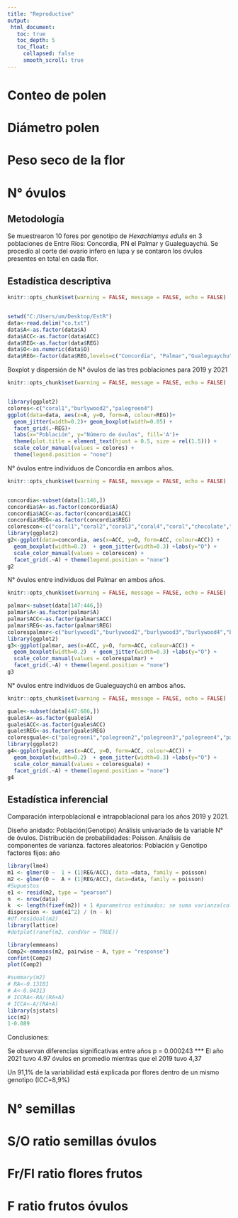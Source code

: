 ```yaml
---
title: "Reproductive"
output:
 html_document:
   toc: true
   toc_depth: 5
   toc_float:
     collapsed: false
     smooth_scroll: true
---
```


# Conteo de polen

# Diámetro polen

# Peso seco de la flor

# N° óvulos

## Metodología
Se muestrearon 10 fores por genotipo de *Hexachlamys edulis* en 3 poblaciones de Entre Ríos: Concordia, PN el Palmar y Gualeguaychú.
Se procedío al corte del ovario infero en lupa y se contaron los óvulos presentes en total en cada flor.

## Estadística descriptiva

```r
knitr::opts_chunk$set(warning = FALSE, message = FALSE, echo = FALSE)


setwd("C:/Users/um/Desktop/EstR")
data<-read.delim("co.txt")
data$A<-as.factor(data$A)
data$ACC<-as.factor(data$ACC)
data$REG<-as.factor(data$REG)
data$O<-as.numeric(data$O)
data$REG<-factor(data$REG,levels=c("Concordia", "Palmar","Gualeguaychu"))

```
Boxplot y dispersión de N° óvulos de las tres poblaciones para 2019 y 2021
```r
knitr::opts_chunk$set(warning = FALSE, message = FALSE, echo = FALSE)


library(ggplot2)
colores<-c("coral1","burlywood2","palegreen4")
ggplot(data=data, aes(x=A, y=O, form=A, colour=REG))+
  geom_jitter(width=0.2)+ geom_boxplot(width=0.05) +
  facet_grid(.~REG)+
  labs(x="Población", y="Número de óvulos", fill='A')+
  theme(plot.title = element_text(hjust = 0.5, size = rel(1.5))) +
  scale_color_manual(values = colores) +
  theme(legend.position = "none")

```
N° óvulos entre individuos de Concordia en ambos años.
```r
knitr::opts_chunk$set(warning = FALSE, message = FALSE, echo = FALSE)


concordia<-subset(data[1:146,])
concordia$A<-as.factor(concordia$A)
concordia$ACC<-as.factor(concordia$ACC)
concordia$REG<-as.factor(concordia$REG)
colorescon<-c("coral1","coral2","coral3","coral4","coral","chocolate","chocolate4","chocolate3","chocolate2","tan3","chocolate1")
library(ggplot2)
g2<-ggplot(data=concordia, aes(x=ACC, y=O, form=ACC, colour=ACC)) +  
  geom_boxplot(width=0.2)  + geom_jitter(width=0.3) +labs(y="O") +
  scale_color_manual(values = colorescon) +
  facet_grid(.~A) + theme(legend.position = "none")
g2
```
N° óvulos entre individuos del Palmar en ambos años.
```r
knitr::opts_chunk$set(warning = FALSE, message = FALSE, echo = FALSE)

palmar<-subset(data[147:446,])
palmar$A<-as.factor(palmar$A)
palmar$ACC<-as.factor(palmar$ACC)
palmar$REG<-as.factor(palmar$REG)
colorespalmar<-c("burlywood1","burlywood2","burlywood3","burlywood4","burlywood","khaki1","khaki4","khaki3","khaki2","tan3","tan","gold1","gold2","gold3","gold4")
library(ggplot2)
g3<-ggplot(palmar, aes(x=ACC, y=O, form=ACC, colour=ACC)) +  
  geom_boxplot(width=0.2)  + geom_jitter(width=0.3) +labs(y="O") +
  scale_color_manual(values = colorespalmar) +
  facet_grid(.~A) + theme(legend.position = "none")
g3
```
N° óvulos entre individuos de Gualeguaychú en ambos años.
```r
knitr::opts_chunk$set(warning = FALSE, message = FALSE, echo = FALSE)

guale<-subset(data[447:686,])
guale$A<-as.factor(guale$A)
guale$ACC<-as.factor(guale$ACC)
guale$REG<-as.factor(guale$REG)
coloresguale<-c("palegreen1","palegreen2","palegreen3","palegreen4","palegreen","aquamarine1","aquamarine4","aquamarine3","aquamarine2","aquamarine","springgreen3","springgreen2","springgreen1")
library(ggplot2)
g4<-ggplot(guale, aes(x=ACC, y=O, form=ACC, colour=ACC)) +  
  geom_boxplot(width=0.2)  + geom_jitter(width=0.3) +labs(y="O") +
  scale_color_manual(values = coloresguale) +
  facet_grid(.~A) + theme(legend.position = "none")
g4
```

## Estadística inferencial

Comparación interpoblacional e intrapoblacional para los años 2019 y 2021.

Diseño anidado: Población(Genotipo)
Análisis univariado de la variable N° de óvulos.
Distribución de probabilidades: Poisson.
Análisis de componentes de varianza.
factores aleatorios: Población y Genotipo
factores fijos: año


```r
library(lme4)
m1 <- glmer(O ~  1 + (1|REG/ACC), data =data, family = poisson)
m2 <- glmer(O ~  A + (1|REG/ACC), data=data, family = poisson)
#Supuestos
e1 <- resid(m2, type = "pearson")
n  <- nrow(data)
k  <- length(fixef(m2)) + 1 #parametros estimados; se suma varianza(colmenas)
dispersion <- sum(e1^2) / (n - k)
#df.residual(m2)
library(lattice)
#dotplot(ranef(m2, condVar = TRUE))

library(emmeans)
Comp2<-emmeans(m2, pairwise ~ A, type = "response") 
confint(Comp2)
plot(Comp2)

#summary(m2)
# RA<-0.13101
# A<-0.04313
# ICCRA<-RA/(RA+A)
# ICCA<-A/(RA+A)
library(sjstats)
icc(m2)
1-0.089
```

Conclusiones:

Se observan diferencias significativas entre años p = 0.000243 ***
El año 2021 tuvo 4.97 óvulos en promedio mientras que el 2019 tuvo 4,37

Un 91,1% de la variabilidad está explicada por flores dentro de un mismo genotipo (ICC=8,9%)

# N° semillas

# **S/O** ratio semillas óvulos

# **Fr/Fl** ratio flores frutos

# **F** ratio frutos óvulos
